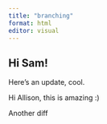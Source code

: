```yaml
---
title: "branching"
format: html
editor: visual
---
```


## Hi Sam!

Here's an update, cool.

Hi Allison, this is amazing :)

Another diff
